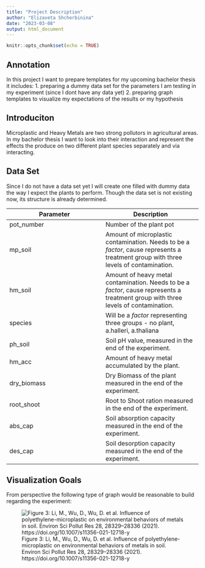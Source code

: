 ```yaml
---
title: "Project Description"
author: "Elizaveta Shcherbinina"
date: "2023-03-08"
output: html_document
---
```


```r
knitr::opts_chunk$set(echo = TRUE)
```

## Annotation
In this project I want to prepare templates for my upcoming bachelor thesis it includes: 
1. preparing a dummy data set for the parameters I am testing in my experiment (since I dont have any data yet)
2. preparing graph templates to visualize my expectations of the results or my hypothesis 

## Introduciton 
Microplastic and Heavy Metals are two strong pollutors in agricultural areas. In my bachelor thesis I want to look into their interaction and represent the effects the produce on two different plant species separately and via interacting. 

## Data Set 
Since I do not have a data set yet I will create one filled with dummy data the way I expect the plants to perform. Though the data set is not existing now, its structure is already determined. 

**Parameter**  | **Description**
------------- | -------------
pot_number  | Number of the plant pot 
mp_soil  | Amount of microplastic contamination. Needs to be a _factor_, cause represents a treatment group with three levels of contamination.
hm_soil  | Amount of heavy metal contamination. Needs to be a _factor_, cause represents a treatment group with three levels of contamination.
species  | Will be a _factor_ representing three groups - no plant, a.halleri, a.thaliana
ph_soil  | Soil pH value, measured in the end of the experiment. 
hm_acc  | Amount of heavy metal accumulated by the plant.
dry_biomass  | Dry Biomass of the plant measured in the end of the experiment.
root_shoot  | Root to Shoot ration measured in the end of the experiment. 
abs_cap | Soil absorption capacity measured in the end of the experiment. 
des_cap  | Soil desorption capacity measured in the end of the experiment. 

## Visualization Goals 
From perspective the following type of graph would be reasonable to build regarding the experiment: 

![Figure 3: Li, M., Wu, D., Wu, D. et al. Influence of polyethylene-microplastic on environmental behaviors of metals in soil. Environ Sci Pollut Res 28, 28329–28336 (2021). https://doi.org/10.1007/s11356-021-12718-y](/Users/elizavetashcherbinina/Desktop/R2.png)




